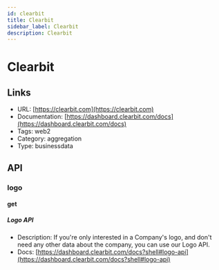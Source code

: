 ```yaml
---
id: clearbit
title: Clearbit
sidebar_label: Clearbit
description: Clearbit
---
```


# Clearbit

## Links

* URL: [https://clearbit.com](https://clearbit.com)
* Documentation: [https://dashboard.clearbit.com/docs](https://dashboard.clearbit.com/docs)
* Tags: web2
* Category: aggregation
* Type: businessdata

## API

### logo

#### get

##### Logo API

* Description: If you're only interested in a Company's logo, and don't need any other data about the company, you can use our Logo API.
* Docs: [https://dashboard.clearbit.com/docs?shell#logo-api](https://dashboard.clearbit.com/docs?shell#logo-api)
